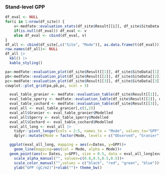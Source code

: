 ### Stand-level GPP
```r
df_eval <- NULL
for(i in 1:nrow(df_site)) {
    v<-medfate::evaluation_stats(df_site$Result[[i]], df_site$SiteData[[i]]$measuredData, type= "GPP")
    if(is.null(df_eval)) df_eval <- v
    else df_eval <- cbind(df_eval, v)
}
df_all <- cbind(df_site[,c("Site", "Mode")], as.data.frame(t(df_eval)))
row.names(df_all)<- NULL
df_all |> 
  kbl() |>
  kable_styling()
```

```r
pa<-medfate::evaluation_plot(df_site$Result[[1]], df_site$SiteData[[1]]$measuredData, type= "GPP", plotType = "scatter")+labs(subtitle="Granier")
pb<-medfate::evaluation_plot(df_site$Result[[2]], df_site$SiteData[[2]]$measuredData, type= "GPP", plotType = "scatter")+labs(subtitle="Sperry")
pc<-medfate::evaluation_plot(df_site$Result[[3]], df_site$SiteData[[3]]$measuredData, type= "GPP", plotType = "scatter")+labs(subtitle="Cochard")
cowplot::plot_grid(pa,pb,pc, ncol = 3)
```

```r
  eval_table_granier <- medfate::evaluation_table(df_site$Result[[1]], df_site$SiteData[[1]]$measuredData, type= "GPP")
  eval_table_sperry <- medfate::evaluation_table(df_site$Result[[2]], df_site$SiteData[[2]]$measuredData, type= "GPP")
  eval_table_cochard <- medfate::evaluation_table(df_site$Result[[3]], df_site$SiteData[[3]]$measuredData, type= "GPP")
  eval_all <- eval_table_granier[,c(1,2)]
  eval_all$Granier <- eval_table_granier$Modelled
  eval_all$Sperry <- eval_table_sperry$Modelled
  eval_all$Cochard <- eval_table_cochard$Modelled
  eval_all_long <- eval_all |>
    tidyr::pivot_longer(cols = 2:5, names_to = "Mode", values_to="GPP") |>
    dplyr::mutate(Mode = factor(Mode, levels = c("Observed", "Granier", "Sperry", "Cochard")))

  ggplot(eval_all_long, mapping = aes(x=Dates, y=GPP))+
    geom_line(mapping=aes(col = Mode, alpha = Mode))+
  geom_point(aes(x= Dates, y=GPP), size = 0.5, data = eval_all_long[eval_all_long$Mode=="Observed",])+
    scale_alpha_manual("", values=c(0.8,0.5,0.5,0.5))+
    scale_color_manual("",values = c("black", "red", "green", "blue"))+
    ylab("GPP (gC/m2)")+xlab("")+ theme_bw()
```
